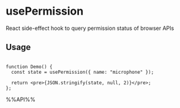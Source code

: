 # usePermission

React side-effect hook to query permission status of browser APIs


## Usage

```tsx live

function Demo() {
  const state = usePermission({ name: "microphone" });

  return <pre>{JSON.stringify(state, null, 2)}</pre>;
};

```

%%API%%